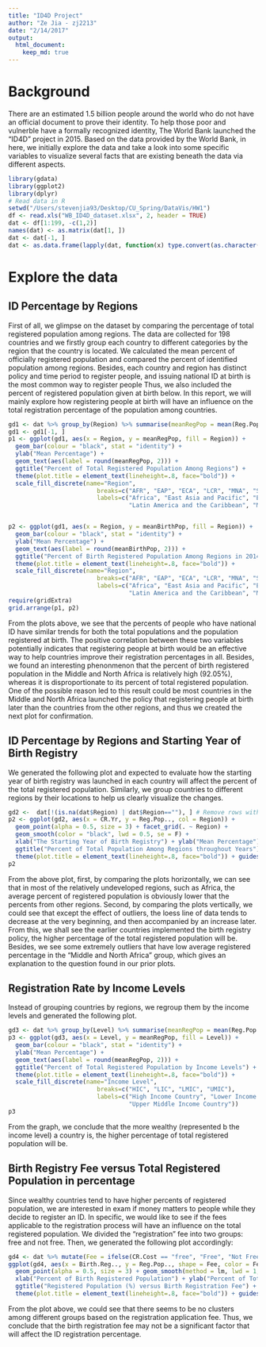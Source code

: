 ```yaml
---
title: "ID4D Project"
author: "Ze Jia - zj2213"
date: "2/14/2017"
output: 
  html_document:
    keep_md: true
---
```

# Background
There are an estimated 1.5 billion people around the world who do not have an official document to prove their identity. To help those poor and vulnerble have a formally recognized identity, The World Bank launched the "ID4D" project in 2015. Based on the data provided by the World Bank, in here, we initially explore the data and take a look into some specific variables to visualize several facts that are existing beneath the data via different aspects. 

```r
library(gdata)
library(ggplot2)
library(dplyr)
# Read data in R
setwd("/Users/stevenjia93/Desktop/CU_Spring/DataVis/HW1")
df <- read.xls("WB_ID4D_dataset.xlsx", 2, header = TRUE)
dat <- df[1:199, -c(1,2)]
names(dat) <- as.matrix(dat[1, ])
dat <- dat[-1, ]
dat <- as.data.frame(lapply(dat, function(x) type.convert(as.character(x))))
```

# Explore the data
## ID Percentage by Regions

First of all, we glimpse on the dataset by comparing the percentage of total registered population among regions. The data are collected for 198 countries and we firstly group each country to different categories by the region that the country is located. We calculated the mean percent of officially registered population and compared the percent of identified population among regions. Besides, each country and region has distinct policy and time period to register people, and issuing national ID at birth is the most common way to register people Thus, we also included the percent of registered population given at birth below. In this report, we will mainly explore how registering people at birth will have an influence on the total registration percentage of the population among countries.


```r
gd1 <- dat %>% group_by(Region) %>% summarise(meanRegPop = mean(Reg.Pop..), meanBirthPop = mean(Birth.Reg..))
gd1 <- gd1[-1, ]
p1 <- ggplot(gd1, aes(x = Region, y = meanRegPop, fill = Region)) + 
  geom_bar(colour = "black", stat = "identity") + 
  ylab("Mean Percentage") + 
  geom_text(aes(label = round(meanRegPop, 2))) +
  ggtitle("Percent of Total Registered Population Among Regions") + 
  theme(plot.title = element_text(lineheight=.8, face="bold")) +
  scale_fill_discrete(name="Region",
                         breaks=c("AFR", "EAP", "ECA", "LCR", "MNA", "SAR"),
                         labels=c("Africa", "East Asia and Pacific", "Europe and Central Asia", 
                                  "Latin America and the Caribbean", "Middle and North Africa", "South Asia"))


p2 <- ggplot(gd1, aes(x = Region, y = meanBirthPop, fill = Region)) + 
  geom_bar(colour = "black", stat = "identity") + 
  ylab("Mean Percentage") + 
  geom_text(aes(label = round(meanBirthPop, 2))) +
  ggtitle("Percent of Birth Registered Population Among Regions in 2014") + 
  theme(plot.title = element_text(lineheight=.8, face="bold")) +
  scale_fill_discrete(name="Region",
                         breaks=c("AFR", "EAP", "ECA", "LCR", "MNA", "SAR"),
                         labels=c("Africa", "East Asia and Pacific", "Europe and Central Asia", 
                                  "Latin America and the Caribbean", "Middle and North Africa", "South Asia"))
require(gridExtra)
grid.arrange(p1, p2)
```

From the plots above, we see that the percents of people who have national ID have similar trends for both the total populations and the population registered at birth. The positive correlation between these two variables potentially indicates that registering people at birth would be an effective way to help countries improve their registration percentages in all. Besides, we found an interesting phenonmenon that the percent of birth registered population in the Middle and North Africa is relatively high (92.05%), whereas it is disproportionate to its percent of total registered population. One of the possible reason led to this result could be most countries in the Middle and North Africa launched the policy that registering people at birth later than the countries from the other regions, and thus we created the next plot for confirmation.

## ID Percentage by Regions and Starting Year of Birth Registry

We generated the following plot and expected to evaluate how the starting year of birth registry was launched in each country will affect the percent of the total registered population. Similarly, we group countries to different regions by their locations to help us clearly visualize the changes.

```r
gd2 <-  dat[!(is.na(dat$Region) | dat$Region==""), ] # Remove rows with blank values in "Region"
p2 <- ggplot(gd2, aes(x = CR.Yr, y = Reg.Pop.., col = Region)) + 
  geom_point(alpha = 0.5, size = 3) + facet_grid(. ~ Region) + 
  geom_smooth(color = "black", lwd = 0.5, se = F) +
  xlab("The Starting Year of Birth Registry") + ylab("Mean Percentage") + 
  ggtitle("Percent of Total Population Among Regions throughout Years") + 
  theme(plot.title = element_text(lineheight=.8, face="bold")) + guides(fill = FALSE)
p2
```

From the above plot, first, by comparing the plots horizontally, we can see that in most of the relatively undeveloped regions, such as Africa, the average percent of registered population is obviously lower that the percents from other regions. Second, by comparing the plots vertically, we could see that except the effect of outliers, the loess line of data tends to decrease at the very beginning, and then accompanied by an increase later. From this, we shall see the earlier countries implemented the birth registry policy, the higher percentage of the total registered population will be. Besides, we see some extremely outliers that have low average registered percentage in the "Middle and North Africa" group, which gives an explanation to the question found in our prior plots. 

## Registration Rate by Income Levels

Instead of grouping countries by regions, we regroup them by the income levels and generated the following plot.

```r
gd3 <- dat %>% group_by(Level) %>% summarise(meanRegPop = mean(Reg.Pop..))
p3 <- ggplot(gd3, aes(x = Level, y = meanRegPop, fill = Level)) + 
  geom_bar(colour = "black", stat = "identity") + 
  ylab("Mean Percentage") + 
  geom_text(aes(label = round(meanRegPop, 2))) +
  ggtitle("Percent of Total Registered Population by Income Levels") + 
  theme(plot.title = element_text(lineheight=.8, face="bold")) +
  scale_fill_discrete(name="Income Level",
                         breaks=c("HIC", "LIC", "LMIC", "UMIC"),
                         labels=c("High Income Country", "Lower Income Country", "Lower Middle Income Country", 
                                  "Upper Middle Income Country"))
p3
```

From the graph, we conclude that the more wealthy (represented b the income level) a country is, the higher percentage of total registered population will be. 

## Birth Registry Fee versus Total Registered Population in percentage

Since wealthy countries tend to have higher percents of registered population, we are interested in exam if money matters to people while they decide to register an ID. In specific, we would like to see if the fees applicable to the registration process will have an influence on the total registered population. We divided the "registration" fee into two groups: free and not free. Then, we generated the following plot accordingly:

```r
gd4 <- dat %>% mutate(Fee = ifelse(CR.Cost == "free", "Free", "Not Free"))
ggplot(gd4, aes(x = Birth.Reg.., y = Reg.Pop.., shape = Fee, color = Fee)) + 
  geom_point(alpha = 0.5, size = 3) + geom_smooth(method = lm, lwd = 1, se = F) +
  xlab("Percent of Birth Registered Population") + ylab("Percent of Total Registered Population") + 
  ggtitle("Registered Population (%) versus Birth Registration Fee") + 
  theme(plot.title = element_text(lineheight=.8, face="bold")) + guides(fill = FALSE)
```

From the plot above, we could see that there seems to be no clusters among different groups based on the registration application fee. Thus, we conclude that the birth registration fee may not be a significant factor that will affect the ID registration percentage.
